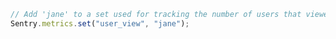 ```JavaScript
// Add 'jane' to a set used for tracking the number of users that viewed a page.
Sentry.metrics.set("user_view", "jane");
```
